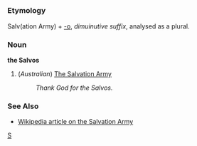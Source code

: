 =={{en}}==
[[Category:English language|S]]
===Etymology===
Salv(ation Army) + [[-o]], ''dimuinutive suffix'', analysed as a plural.

===Noun===
'''the Salvos'''

#(''Australian'') [[w:Salvation Army|The Salvation Army]]
#:''Thank God for the Salvos.''

===See Also===
*[[w:Salvation Army|Wikipedia article on the Salvation Army]]